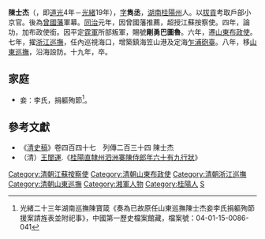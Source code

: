 {{noteTA
|T|zh-hans:陈士杰;zh-hant:陳士杰;
}}
'''陳士杰'''（{{bd|1824年||1893年|}}，即[[道光|道光]]4年－[[光緒|光緒]]19年），[[表字|字]]'''雋丞'''，[[湖南|湖南]][[桂陽州|桂陽州]]人。以[[拔貢|拔貢]]考取戶部小京官。後為[[曾國藩|曾國藩]]軍幕。[[同治|同治]]元年，因曾國藩推薦，超授江蘇按察使。四年，論功，加布政使銜。因平定[[霆軍|霆軍]]所部叛軍，賜號'''剛勇巴圖魯'''。六年，遷[[山東布政使|山東布政使]]。七年，擢[[浙江巡撫|浙江巡撫]]，任內巡視海口，增築鎮海笠山港及定海[[乍浦砲臺|乍浦砲臺]]。八年，移[[山東巡撫|山東巡撫]]，沿海設防。十九年，卒。

==家庭==
*妾：李氏，捐軀殉節<ref> 光緒二十三年湖南巡撫陳寶箴《奏為已故原任山東巡撫陳士杰妾李氏捐軀殉節援案請旌表並附祀事》，中國第一歷史檔案館藏，檔案號：04-01-15-0086-041 </ref>。

==參考文獻==
*《[[清史稿|清史稿]]》卷四百四十七　列傳二百三十四 陳士杰
*（清）[[王闓運|王闓運]].《[[s:桂陽直隸州泗洲寨陳侍郎年六十有九行狀|桂陽直隸州泗洲寨陳侍郎年六十有九行狀]]》
{{Reflist}}

{{先代次代|[[浙江巡撫|浙江巡撫]]|1881-1883|[[譚鍾麟|譚鍾麟]]|[[任道鎔|任道鎔]]}}
{{先代次代|[[山東巡撫|山東巡撫]]|1883-1886|[[任道鎔|任道鎔]]|[[張曜|張曜]]}}

{{DEFAULTSORT:Chen陳}}
[[Category:清朝江蘇按察使|Category:清朝江蘇按察使]]
[[Category:清朝山東布政使|Category:清朝山東布政使]]
[[Category:清朝浙江巡撫|Category:清朝浙江巡撫]]
[[Category:清朝山東巡撫|Category:清朝山東巡撫]]
[[Category:湘軍人物|Category:湘軍人物]]
[[Category:桂陽人|Category:桂陽人]]
[[Category:陳姓|S]]